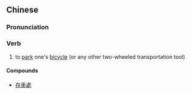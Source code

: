 {{also|存车}}
==Chinese==
{{zh-forms|s=存车}}

===Pronunciation===
{{zh-pron
|m=cúnchē
|cat=n
}}

===Verb===
{{zh-noun}}
# to [[park]] one's [[bicycle]] (or any other two-wheeled transportation tool)

====Compounds====
* [[存車處]]